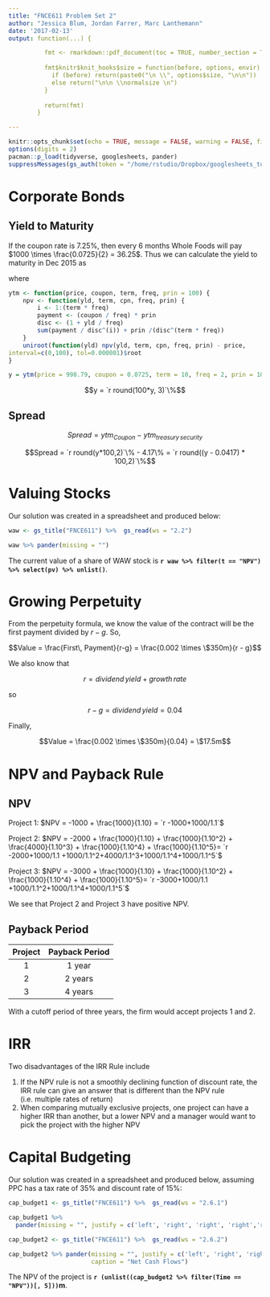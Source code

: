 ```yaml
---
title: "FNCE611 Problem Set 2"
author: "Jessica Blum, Jordan Farrer, Marc Lanthemann"
date: '2017-02-13'
output: function(...) {

          fmt <- rmarkdown::pdf_document(toc = TRUE, number_section = TRUE, df_print = 'kable',...)
        
          fmt$knitr$knit_hooks$size = function(before, options, envir) {
            if (before) return(paste0("\n \\", options$size, "\n\n"))
            else return("\n\n \\normalsize \n")
          }
        
          return(fmt)
        }

---
```


```r
knitr::opts_chunk$set(echo = TRUE, message = FALSE, warning = FALSE, fig.align = 'center', size = 'small')
options(digits = 2)
pacman::p_load(tidyverse, googlesheets, pander)
suppressMessages(gs_auth(token = "/home/rstudio/Dropbox/googlesheets_token.rds", verbose = FALSE))
```

# Corporate Bonds

## Yield to Maturity

If the coupon rate is 7.25%, then every 6 months Whole Foods will pay $1000 \times \frac{0.0725}{2} = 36.25$. Thus we can calculate the yield to maturity in Dec 2015 as

\begin{equation}
\ PV = \frac{coupon}{(1+\frac{y}{2})^1} + \frac{coupon}{(1+\frac{y}{2})^2} + \dotsm + \frac{FV + coupon}{(1+\frac{y}{2})^{20}}
\end{equation}

\begin{equation}
\ 998.79 = \frac{36.25}{(1+\frac{y}{2})^1} + \frac{36.25}{(1+\frac{y}{2})^2} + \dotsm + \frac{1000 + 36.25}{(1+\frac{y}{2})^{20}}
\end{equation}

where

```r
ytm <- function(price, coupon, term, freq, prin = 100) {
    npv <- function(yld, term, cpn, freq, prin) {
        i <- 1:(term * freq)
        payment <- (coupon / freq) * prin
        disc <- (1 + yld / freq)
        sum(payment / disc^(i)) + prin /(disc^(term * freq))
    }
    uniroot(function(yld) npv(yld, term, cpn, freq, prin) - price,
interval=c(0,100), tol=0.000001)$root
}

y = ytm(price = 998.79, coupon = 0.0725, term = 10, freq = 2, prin = 1000)
```



$$y = `r round(100*y, 3)`\%$$

## Spread

$$Spread = ytm_{Coupon} - ytm_{treasury\, security}$$

$$Spread = `r round(y*100,2)`\% - 4.17\% = `r round((y - 0.0417) * 100,2)`\%$$

# Valuing Stocks

Our solution was created in a spreadsheet and produced below:

```r
waw <- gs_title("FNCE611") %>%  gs_read(ws = "2.2")

waw %>% pander(missing = "")
```

The current value of a share of WAW stock is **`r waw %>% filter(t == "NPV") %>% select(pv) %>% unlist()`**.

# Growing Perpetuity

From the perpetuity formula, we know the value of the contract will be the first payment divided by $r-g$. So, 

$$Value = \frac{First\, Payment}{r-g} = \frac{0.002 \times \$350m}{r - g}$$

We also know that 

$$r = dividend\,yield + growth\,rate$$

so 

$$r-g = dividend\,yield = 0.04$$

Finally,

$$Value = \frac{0.002 \times \$350m}{0.04} = \$17.5m$$


# NPV and Payback Rule

## NPV

Project 1: $NPV = -1000 + \frac{1000}{1.10} = `r -1000+1000/1.1`$

Project 2: $NPV = -2000 + \frac{1000}{1.10} + \frac{1000}{1.10^2} + \frac{4000}{1.10^3} + \frac{1000}{1.10^4} + \frac{1000}{1.10^5}= `r -2000+1000/1.1 +1000/1.1^2+4000/1.1^3+1000/1.1^4+1000/1.1^5`$

Project 3: $NPV = -3000 + \frac{1000}{1.10} + \frac{1000}{1.10^2} + \frac{1000}{1.10^4} + \frac{1000}{1.10^5}= `r -3000+1000/1.1 +1000/1.1^2+1000/1.1^4+1000/1.1^5`$

We see that Project 2 and Project 3 have positive NPV.

## Payback Period

|Project|Payback Period|
|:---:|:---:|
|1|1 year|
|2|2 years|
|3|4 years|

With a cutoff period of three years, the firm would accept projects 1 and 2.

# IRR

Two disadvantages of the IRR Rule include

1. If the NPV rule is not a smoothly declining function of discount rate, the IRR rule can give an answer that is different than the NPV rule (i.e. multiple rates of return)
2. When comparing mutually exclusive projects, one project can have a higher IRR than another, but a lower NPV and a manager would want to pick the project with the higher NPV

# Capital Budgeting

Our solution was created in a spreadsheet and produced below, assuming PPC has a tax rate of 35% and discount rate of 15%:

```r
cap_budget1 <- gs_title("FNCE611") %>%  gs_read(ws = "2.6.1")

cap_budget1 %>% 
  pander(missing = "", justify = c('left', 'right', 'right', 'right','right'))
```

```r
cap_budget2 <- gs_title("FNCE611") %>%  gs_read(ws = "2.6.2")

cap_budget2 %>% pander(missing = "", justify = c('left', 'right', 'right', 'right','right'),
                       caption = "Net Cash Flows")
```

The NPV of the project is **`r (unlist((cap_budget2 %>% filter(Time == "NPV"))[, 5]))`m**.
